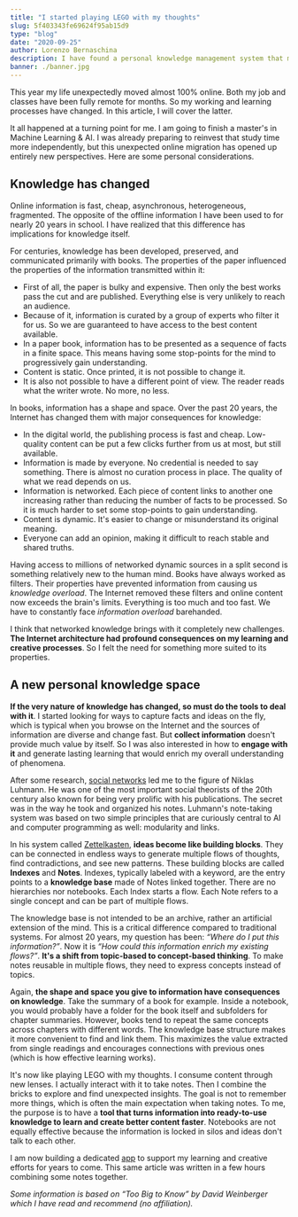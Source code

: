 ```yaml
---
title: "I started playing LEGO with my thoughts"
slug: 5f403343fe69624f95ab15d9
type: "blog"
date: "2020-09-25"
author: Lorenzo Bernaschina
description: I have found a personal knowledge management system that makes me more productive and creative.
banner: ./banner.jpg
---
```

This year my life unexpectedly moved almost 100% online. Both my job and classes have been fully remote for months. So my working and learning processes have changed. In this article, I will cover the latter.

It all happened at a turning point for me. I am going to finish a master's in Machine Learning & AI. I was already preparing to reinvest that study time more independently, but this unexpected online migration has opened up entirely new perspectives. Here are some personal considerations.

## Knowledge has changed
Online information is fast, cheap, asynchronous, heterogeneous, fragmented. The opposite of the offline information I have been used to for nearly 20 years in school. I have realized that this difference has implications for knowledge itself.

For centuries, knowledge has been developed, preserved, and communicated primarily with books. The properties of the paper influenced the properties of the information transmitted within it: 
- First of all, the paper is bulky and expensive. Then only the best works pass the cut and are published. Everything else is very unlikely to reach an audience.
- Because of it, information is curated by a group of experts who filter it for us. So we are guaranteed to have access to the best content available.
- In a paper book, information has to be presented as a sequence of facts in a finite space. This means having some stop-points for the mind to progressively gain understanding.
- Content is static. Once printed, it is not possible to change it. 
- It is also not possible to have a different point of view. The reader reads what the writer wrote. No more, no less.

In books, information has a shape and space. Over the past 20 years, the Internet has changed them with major consequences for knowledge:

- In the digital world, the publishing process is fast and cheap. Low-quality content can be put a few clicks further from us at most, but still available.
- Information is made by everyone. No credential is needed to say something. There is almost no curation process in place. The quality of what we read depends on us.
- Information is networked. Each piece of content links to another one increasing rather than reducing the number of facts to be processed. So it is much harder to set some stop-points to gain understanding.
- Content is dynamic. It's easier to change or misunderstand its original meaning. 
- Everyone can add an opinion, making it difficult to reach stable and shared truths.

Having access to millions of networked dynamic sources in a split second is something relatively new to the human mind. Books have always worked as filters. Their properties have prevented information from causing us *knowledge overload*. The Internet removed these filters and online content now exceeds the brain's limits. Everything is too much and too fast. We have to constantly face *information overload* barehanded. 

I think that networked knowledge brings with it completely new challenges. **The Internet architecture had profound consequences on my learning and creative processes**. So I felt the need for something more suited to its properties.

## A new personal knowledge space
**If the very nature of knowledge has changed, so must do the tools to deal with it**. I started looking for ways to capture facts and ideas on the fly, which is typical when you browse on the Internet and the sources of information are diverse and change fast. But **collect information** doesn't provide much value by itself. So I was also interested in how to **engage with it** and generate lasting learning that would enrich my overall understanding of phenomena.

After some research, [social networks](/article/5f3bfc27fe69624f95ab15d8) led me to the figure of Niklas Luhmann. He was one of the most important social theorists of the 20th century also known for being very prolific with his publications. The secret was in the way he took and organized his notes. Luhmann's note-taking system was based on two simple principles that are curiously central to AI and computer programming as well: modularity and links.

In his system called [Zettelkasten](/article/zettelkasten), **ideas become like building blocks**. They can be connected in endless ways to generate multiple flows of thoughts, find contradictions, and see new patterns. These building blocks are called **Indexes** and **Notes**. Indexes, typically labeled with a keyword, are the entry points to a **knowledge base** made of Notes linked together. There are no hierarchies nor notebooks. Each Index starts a flow. Each Note refers to a single concept and can be part of multiple flows. 

The knowledge base is not intended to be an archive, rather an artificial extension of the mind. This is a critical difference compared to traditional systems. For almost 20 years, my question has been: *“Where do I put this information?”*. Now it is *“How could this information enrich my existing flows?”*. **It's a shift from topic-based to concept-based thinking**. To make notes reusable in multiple flows, they need to express concepts instead of topics. 

Again, **the shape and space you give to information have consequences on knowledge**. Take the summary of a book for example. Inside a notebook, you would probably have a folder for the book itself and subfolders for chapter summaries. However, books tend to repeat the same concepts across chapters with different words. The knowledge base structure makes it more convenient to find and link them. This maximizes the value extracted from single readings and encourages connections with previous ones (which is how effective learning works). 

It's now like playing LEGO with my thoughts. I consume content through new lenses. I actually interact with it to take notes. Then I combine the bricks to explore and find unexpected insights. The goal is not to remember more things, which is often the main expectation when taking notes. To me, the purpose is to have a **tool that turns information into ready-to-use knowledge to learn and create better content faster**. Notebooks are not equally effective because the information is locked in silos and ideas don't talk to each other.

I am now building a dedicated [app](https://gemsnotes.app/) to support my learning and creative efforts for years to come. This same article was written in a few hours combining some notes together.

*Some information is based on “Too Big to Know” by David Weinberger which I have read and recommend (no affiliation).*